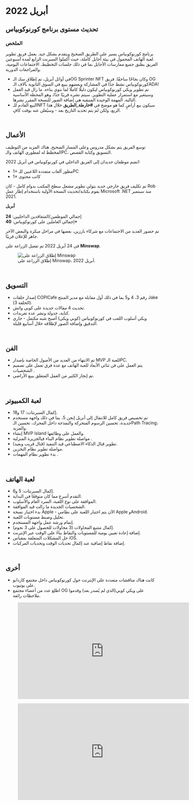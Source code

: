 # أبريل 2022  

## تحديث مستوى برنامج كورنوكوبياس  

### الملخص  

برنامج كورنوكوبياس يسير على الطريق الصحيح ويتقدم بشكل جيد. يعمل فريق تطوير لعبة الهاتف المحمول في بيئة أجايل كاملة، حيث أكملوا السبرنت الرابع لمدة أسبوعين.  
الفريق يطبق جميع ممارسات الأجايل بما في ذلك جلسات التخطيط، الاجتماعات اليومية، والمراجعات الدورية.  

<ul className="styled-list">
  <li>في أوائل أبريل، تم إطلاق سك الـOG Sprinter NFT وكان نجاحًا ساحقًا. فريق OG كورنوكوبياس نشط جدًا في المشاركة وبعضهم يبيع في السوق الثانوية بآلاف الـADA!</li>
  <li>تم تطوير ويكي كورنوكوبياس ليكون دليلًا كاملًا لما ننوي بناءه. ما زال قيد العمل وسيتغير مع استمرار عملية التطوير. سيتم نشره قريبًا جدًا، وهو المحطة الأساسية التالية. المهمة الوحيدة المتبقية هي إضافة الصور للنسخة المقرر نشرها.</li>
  <li>البيع القادم للـNFT سيكون بيع أراضٍ كما هو موضح في <b>#خارطة_الطريق</b> خلال هذا الربع، ولكن لم يتم تحديد التاريخ بعد - وسيُعلن عنه بوقت كافٍ.</li>
</ul>  

</br>

## الأعمال  

توسع الفريق يتم بشكل مدروس وعلى المسار الصحيح. هناك المزيد من التوظيف المخطط له لمطوري الهاتف والـPC، التسويق وكتابة القصص.  

انضم موظفان جديدان إلى الفريق الداخلي في كورنوكوبياس في أبريل 2022:  
<ul className="styled-list">
  <li>1× مطور ألعاب متعددة اللاعبين للـPC</li>
  <li>1× كاتب محتوى </li>
</ul>  

تم تكليف فريق خارجي جديد بتولي تطوير مشغل سطح المكتب بدوام كامل - كان Rob يقوم بكتابة/تحديث النسخة الأولية باستخدام إطار عمل Microsoft .NET منذ سبتمبر 2021.  

<div className="note-box">
  <b>أبريل</b>  
  <br/><br/>
  إجمالي الموظفين/المتعاقدين الداخليين: <b>24</b>  
  <br/>
  إجمالي العاملين على كورنوكوبياس: <b>40+</b>  
</div>  

تم حضور العديد من الاجتماعات مع شركاء بارزين، بعضها في مراحل مبكرة والبعض الآخر جاهز للإعلان قريبًا.  

في 24 أبريل 2022 تم تفعيل الزراعة على **Minswap**.  

<figure className="img-center">
  <img src="/images/status/2022-04/minswap-farming.avif" alt="إطلاق الزراعة على Minswap" />
  <figcaption>إطلاق الزراعة على Minswap، أبريل 2022.</figcaption>
</figure>

</br>

## التسويق  

<ul className="styled-list">
  <li>إصدار حلقات COPICafe رقم 3، 4 و5 بما في ذلك أول مقابلة مع مدير المنتج Jake (الحلقة 3).</li>
  <li>تحديث 4 مقالات جديدة على كوبي واتش.</li>
  <li>كتابة، جدولة ونشر عدة تغريدات.</li>
  <li>ويكي أسلوب اللعب في كورنوكوبياس (كوبي ويكي) أصبح شبه مكتمل - جاري التدقيق وإضافة الصور لإطلاقه خلال أسابيع قليلة.</li>
</ul>  

</br>

## الفن  

<ul className="styled-list">
  <li>تم الانتهاء من العديد من الأصول الخاصة بإصدار MVP للعبة الـPC.</li>
  <li>يتم العمل على فن ثنائي الأبعاد للعبة الهاتف مع عدة فرق تعمل على تصميم الشخصيات .</li>
  <li>تم إنجاز الكثير من العمل المتعلق ببيع الأراضي.</li>
</ul>  

</br>

## لعبة الكمبيوتر  

<ul className="styled-list">
  <li>إكمال السبرنتات: 17 و18.</li>
  <li>تم تخصيص فريق كامل للانتقال إلى أنريل إنجن 5، بما في ذلك واجهة مستخدم جديدة، تحسين الرسوم المتحركة والنمذجة داخل المحرك، تحسين الـPath Tracing، والمزيد.</li>
  <li>إنشاء MVP Island والعمل على وظائفها.</li>
  <li>مواصلة تطوير نظام البناء فيالجزيرة المنزلية  .</li>
  <li>تطوير قتال الذكاء الاصطناعي قيد التنفيذ (قتال قريب وبعيد).</li>
  <li>مواصلة تطوير نظام التخزين.</li>
  <li>بدء تطوير نظام المهمات .</li>
</ul>  

</br>

## لعبة الهاتف  

<ul className="styled-list">
  <li>إكمال السبرنتات: 5 و6.</li>
  <li>التقدم أسرع مما كان متوقعًا في البداية.</li>
  <li>الموافقة على نوع اللعبة، السرد العام والأسلوب.</li>
  <li>الشخصيات الجديدة ما زالت قيد الموافقة.</li>
  <li>بدء اختبار نسخة Apple - الآن يتم اختبار اللعبة على نظامي Apple وAndroid.</li>
  <li>تحليل وضبط مستويات اللعبة.</li>
  <li>إتمام ورشة عمل واجهة المستخدم.</li>
  <li>إكمال متتبع المحاولات (3 محاولات للحصول على 3 نجوم).</li>
  <li>إضافة إعادة تعيين يومية للمستويات والنقاط بناءً على الوقت عبر الإنترنت.</li>
  <li>حل المشكلات المتعلقة بمقياس iOS.</li>
  <li>إضافة نقاط إضافية عند إكمال تحديات الوقت وتحديات المركبات.</li>
</ul>  

</br>

## أخرى  

<ul className="styled-list">
  <li>كانت هناك مناقشات متعددة على الإنترنت حول كورنوكوبياس داخل مجتمع كاردانو على يوتيوب.</li>
  <li>اطلع عدد من أعضاء مجتمع OG على ويكي كوبي(الذي لم يُصدر بعد) وقدموا ملاحظات رائعة.</li>
</ul>  

<figure className="img-center">
  <iframe width="560" height="315" src="https://www.youtube.com/embed/Xnl_5_VU8i8" title="تحديث كورنوكوبياس أبريل 2022 - 1" frameborder="0" allow="accelerometer; autoplay; clipboard-write; encrypted-media; gyroscope; picture-in-picture; web-share" allowfullscreen></iframe>
</figure>  

<figure className="img-center">
  <iframe width="560" height="315" src="https://www.youtube.com/embed/SPLG9iaZn4Y" title="تحديث كورنوكوبياس أبريل 2022 - 2" frameborder="0" allow="accelerometer; autoplay; clipboard-write; encrypted-media; gyroscope; picture-in-picture; web-share" allowfullscreen></iframe>
</figure>  
